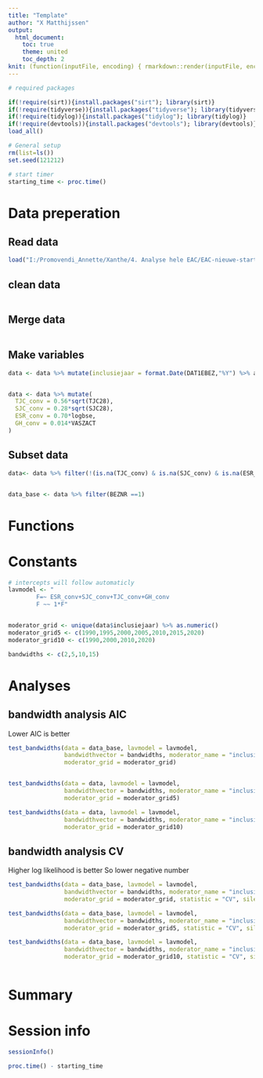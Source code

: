 ```yaml
---
title: "Template"
author: "X Matthijssen"
output: 
  html_document:
    toc: true
    theme: united
    toc_depth: 2
knit: (function(inputFile, encoding) { rmarkdown::render(inputFile, encoding = encoding, output_file = paste0(substr(inputFile,1,nchar(inputFile)-4),Sys.Date(),'.html')) })
---
```


```r
# required packages 

if(!require(sirt)){install.packages("sirt"); library(sirt)}
if(!require(tidyverse)){install.packages("tidyverse"); library(tidyverse)}
if(!require(tidylog)){install.packages("tidylog"); library(tidylog)}
if(!require(devtools)){install.packages("devtools"); library(devtools)}
load_all()

# General setup 
rm(list=ls())
set.seed(121212)

# start timer 
starting_time <- proc.time()
```


# Data preperation 

## Read  data 

```r
load("I:/Promovendi_Annette/Xanthe/4. Analyse hele EAC/EAC-nieuwe-start/0. Data/Produced/Beforeimp 2019-01-16.RData")

```

## clean data 
```r

```


## Merge data 
```r

```

## Make variables 
```r
data <- data %>% mutate(inclusiejaar = format.Date(DAT1EBEZ,"%Y") %>% as.numeric) 


data <- data %>% mutate(
  TJC_conv = 0.56*sqrt(TJC28),
  SJC_conv = 0.28*sqrt(SJC28),
  ESR_conv = 0.70*logbse,
  GH_conv = 0.014*VASZACT
)
```

## Subset data 
```r

data<- data %>% filter(!(is.na(TJC_conv) & is.na(SJC_conv) & is.na(ESR_conv) & !is.na(GH_conv)))


data_base <- data %>% filter(BEZNR ==1)


```

# Functions

# Constants
```r
# intercepts will follow automaticly
lavmodel <- "
        F=~ ESR_conv+SJC_conv+TJC_conv+GH_conv
        F ~~ 1*F"


moderator_grid <- unique(data$inclusiejaar) %>% as.numeric()
moderator_grid5 <- c(1990,1995,2000,2005,2010,2015,2020)
moderator_grid10 <- c(1990,2000,2010,2020)

bandwidths <- c(2,5,10,15)

```

# Analyses 
## bandwidth analysis AIC 
Lower AIC is better 
```r

test_bandwidths(data = data_base, lavmodel = lavmodel,
                bandwidthvector = bandwidths, moderator_name = "inclusiejaar",
                moderator_grid = moderator_grid)


test_bandwidths(data = data, lavmodel = lavmodel,
                bandwidthvector = bandwidths, moderator_name = "inclusiejaar",
                moderator_grid = moderator_grid5)

test_bandwidths(data = data, lavmodel = lavmodel,
                bandwidthvector = bandwidths, moderator_name = "inclusiejaar",
                moderator_grid = moderator_grid10)
```


## bandwidth analysis CV
Higher log likelihood is better 
So lower negative number 
```r


test_bandwidths(data = data_base, lavmodel = lavmodel,
                bandwidthvector = bandwidths, moderator_name = "inclusiejaar",
                moderator_grid = moderator_grid, statistic = "CV", silent = TRUE)

test_bandwidths(data = data_base, lavmodel = lavmodel,
                bandwidthvector = bandwidths, moderator_name = "inclusiejaar",
                moderator_grid = moderator_grid5, statistic = "CV", silent = TRUE)

test_bandwidths(data = data_base, lavmodel = lavmodel,
                bandwidthvector = bandwidths, moderator_name = "inclusiejaar",
                moderator_grid = moderator_grid10, statistic = "CV", silent = TRUE)



```



# Summary 

# Session info

```r
sessionInfo() 

proc.time() - starting_time
```

